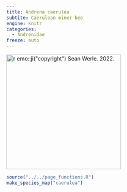 ```yaml
---
title: Andrena caerulea
subtite: Caerulean miner bee
engine: knitr
categories:
  - Andrenidae
freeze: auto
---
```

[![`r emo::ji("copyright")` Sean Werle. 2022.](https://www.zoology.ubc.ca/entomology/main/Hymenoptera/Andrenidae/Andrena%20candida%20(1dorsal).jpg){height=300}](https://inaturalist.ca/observations/111668756)

```r
source("../../page_functions.R")
make_species_map("caerulea")
```
